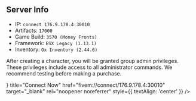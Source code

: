 
## Server Info
- IP: `connect 176.9.178.4:30010`
- Artifacts: `17000`
- Game Build: `3570 (Money Fronts)`
- Framework: `ESX Legacy (1.13.1)`
- Inventory: `Ox Inventory (2.44.6)`

After creating a character, you will be granted group admin privileges. These privileges include access to all administrator commands. We recommend testing before making a purchase.

<div style={{  
    display: 'flex',  
    justifyContent: 'center',  
    alignItems: 'center',
    width: '100%',
    marginTop: '20px'
}}> 
    <Card  
        icon={<AiOutlineGlobal />}  
        title="Connect Now"  
        href="fivem://connect/176.9.178.4:30010"  
        target="_blank"  
        rel="noopener noreferrer"  
        style={{ textAlign: 'center' }}  
    /> 
</div>